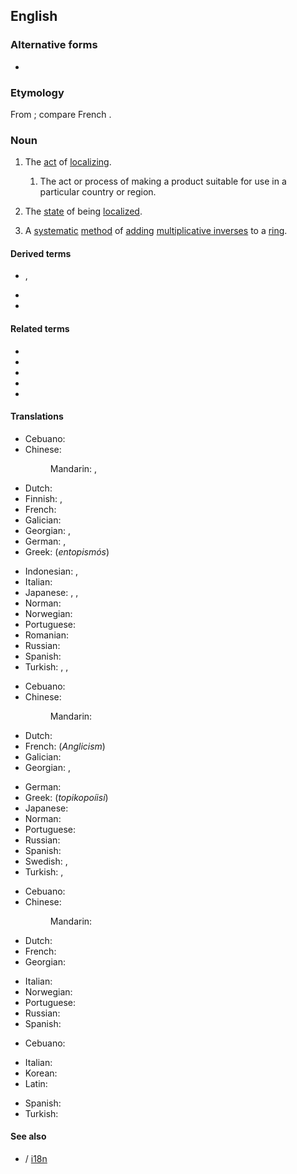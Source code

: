 {{wikipedia}}
==English==

===Alternative forms===
* {{l|en|localisation}} {{qualifier|UK}}

===Etymology===
From {{suffix|en|localize|ation}}; compare French {{m|fr|localisation}}.

===Noun===
{{en-noun|~}}

# The [[act]] of [[localize|localizing]].
## {{lb|en|software engineering}} The act or process of making a product suitable for use in a particular country or region.
# The [[state]] of being [[localized]].
# {{lb|en|algebra}} A [[systematic]] [[method]] of [[add]]ing [[multiplicative inverse]]s to a [[ring]].

====Derived terms====
* {{l|en|l10n}}, {{l|en|L10n}}
* {{l|en|cerebral localization}}
* {{l|en|chromosomal localization}}

====Related terms====
* {{l|en|localizor}}
* {{l|en|locale}}
* {{l|en|localism}}
* {{l|en|locality}}
* {{l|en|locate}}

====Translations====
{{trans-top|act of localizing}}
* Cebuano: {{t|ceb|lokalisasyon}}
* Chinese:
*: Mandarin: {{t+|cmn|本地化|tr=běndìhuà|sc=Hani}}, {{t|cmn|地方化|tr=dìfānghuà|sc=Hani}}
* Dutch: {{t+|nl|lokalisatie|f}}
* Finnish: {{t+|fi|lokalisoida}}, {{t+|fi|kotoistaa}}
* French: {{t+|fr|localisation|f}}
* Galician: {{t+|gl|localización|f}}
* Georgian: {{t|ka|ლოკალიზაცია}}, {{t|ka|გაქართულება}} {{qualifier|specifically meaning localization to Georgian only}}
* German: {{t|de|Lokalisieren|n}}, {{t|de|Lokalisierung|f}}
* Greek: {{t+|el|εντοπισμός|m}} (''entopismós'')
{{trans-mid}}
* Indonesian: {{t|id|pelokalan}}, {{t+|id|lokalisasi}}
* Italian: {{t+|it|localizzazione}}
* Japanese: {{t|ja|局在化|tr=きょくざいか, kyokuzaika}}, {{t|ja|局所化|tr=きょくしょか, kyokushoka}}, {{t|ja|地方化|tr=ちほうか, chihōka}}
* Norman: {{t|nrf|localisâtion|f}}
* Norwegian: {{t|no|lokalisering|f}}
* Portuguese: {{t+|pt|localização|f}}
* Romanian: {{t+|ro|localizare}}
* Russian: {{t+|ru|локализа́ция|f}}
* Spanish: {{t+|es|localización}}
* Turkish: {{t+|tr|lokalizasyon}}, {{t|tr|yerini saptama}}, {{t|tr|yerini tayin etme}}
{{trans-bottom}}

{{trans-top|software engineering: act or process of making a product suitable for use in a particular country or region}}
* Cebuano: {{t|ceb|lokalisasyon}}
* Chinese:
*: Mandarin: {{t+|cmn|本地化|tr=běndìhuà|sc=Hani}}
* Dutch: {{t-check|nl|[[landelijke]] [[aanpassing]]}} <!-- was "landelijke aanpassing" - assumed sum-of-parts; if an idiom, remove the wikilinks to the individual words. see [[User:Kephir/gadgets/xte#Translation_fixing]] -->
* French: {{t+|fr|localisation|f}} (''Anglicism'')
* Galician: {{t+|gl|localización|f}}
* Georgian: {{t|ka|ლოკალიზაცია}}, {{t|ka|გაქართულება}} {{qualifier|specifically meaning localization to Georgian only}}
{{trans-mid}}
* German: {{t|de|Lokalisierung|f}}
* Greek: {{t|el|τοπικοποίηση|f}} (''topikopoíisi'')
* Japanese: {{t|ja|ローカライゼーション|tr=rōkaraizēshon}}
* Norman: {{t|nrf|localisâtion|f}}
* Portuguese: {{t+|pt|localização|f}}
* Russian: {{t+|ru|локализа́ция|f}}
* Spanish: {{t+|es|localización}}
* Swedish: {{t|sv|språkanpassning|c}}, {{t+|sv|översättning|c}} {{qualifier|applicable to translation}}
* Turkish: {{t+|tr|sınırlama}}, {{t+|tr|yerelleştirme}}
{{trans-bottom}}

{{trans-top|state of being localized}}
* Cebuano: {{t|ceb|lokalisasyon}}
* Chinese:
*: Mandarin: {{t+|cmn|本地化|tr=běndìhuà|sc=Hani}}
* Dutch: {{t+|nl|lokalisatie|f}}
* French: {{t+|fr|localisation|f}}
* Georgian: {{t|ka|ლოკალიზებულობა}}
{{trans-mid}}
* Italian: {{t+|it|localizzazione}}
* Norwegian: {{t|no|lokalisering|f}}
* Portuguese: {{t+|pt|localização|f}}
* Russian: {{t|ru|локализо́ванность|f}}
* Spanish: {{t+|es|localización}}
{{trans-bottom}}

{{trans-top|systematic method of adding multiplicative inverses to a ring}}
* Cebuano: {{t|ceb|lokalisasyon}}
{{trans-mid}}
{{trans-bottom}}

{{checktrans-top}}
* Italian: {{t+check|it|localizzazione}}
* Korean: {{t-check|ko|지방화|tr=rookaraizeeshon|sc=Kore}}
* Latin: {{t-check|la|localizatio}}
{{trans-mid}}
* Spanish: {{t+check|es|localización}}
* Turkish: {{t-check|tr|Bölge}}
{{trans-bottom}}

====See also====
* {{l|en|internationalization}} / [[i18n]]
